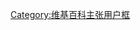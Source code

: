 <noinclude>{{humor}}</noinclude>{{Userbox| border-c=#024| border-s=3| id-c=red| id-s=15| id=[[File:Villainc.svg|45px]]| id-fc= #fff| info-c=orange |info-s=10| info-fc=#fff| info=這個用戶堅信[[Wikipedia:假定惡意|假定惡意]]。| nocat={{{nocat|}}}| usercategory=假定恶意的维基人}}<noinclude>{{clear2}}{{自动分类|假定恶意的维基人}}[[Category:维基百科主张用户框]]</noinclude>